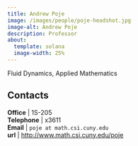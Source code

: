```yaml
---
title: Andrew Poje
image: /images/people/poje-headshot.jpg
image-alt: Andrew Poje
description: Professor
about:
  template: solana
  image-width: 25%
---
```



Fluid Dynamics, Applied Mathematics


## Contacts

**Office**    | 1S-205     <br/>
**Telephone** | x3611                              <br/>
**Email**     | `poje at math.csi.cuny.edu`                            <br/>
**url**       | [http://www.math.csi.cuny.edu/poje](http://www.math.csi.cuny.edu/poje)  <br/>


